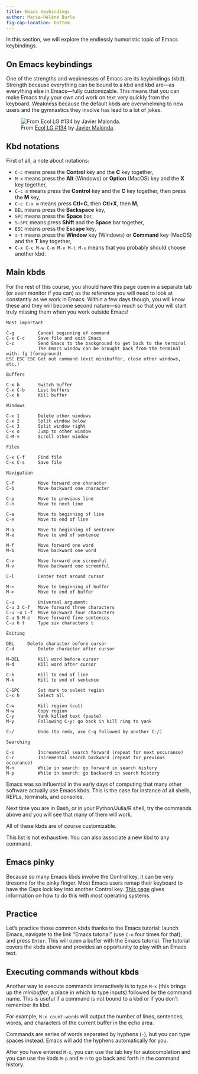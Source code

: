 ```yaml
---
title: Emacs keybindings
author: Marie-Hélène Burle
fig-cap-location: bottom
---
```


:::{.def}

In this section, we will explore the endlessly humoristic topic of Emacs keybindings.

:::

## On Emacs keybindings

One of the strengths and weaknesses of Emacs are its keybindings (kbd). Strength because everything can be bound to a kbd and kbd are—as everything else in Emacs—fully customizable. This means that you can make Emacs truly your own and work on text very quickly from the keyboard. Weakness because the default kbds are overwhelming to new users and the gymnastics they involve has lead to a lot of jokes.

![From [Ecol LG #134](http://linuxgazette.net/134/ecol.html) by [Javier Malonda](https://linuxgazette.net/authors/malonda.html).](img/kbd.png)

## Kbd notations

First of all, a note about notations:

- `C-c` means press the **Control** key and the **C** key together,
- `M-x` means press the **Alt** (Windows) or **Option** (MacOS) key and the **X** key together,
- `C-c m` means press the **Control** key and the **C** key together, then press the **M** key,
- `C-c C-x m` means press **Ctl+C**, then **Ctl+X**, then **M**,
- `DEL` means press the **Backspace** key,
- `SPC` means press the **Space** bar,
- `S-SPC` means press **Shift** and the **Space** bar together,
- `ESC` means press the **Escape** key,
- `s-t` means press the **Window** key (Windows) or **Command** key (MacOS) and the **T** key together,
- `C-x C-c M-w C-m M-v M-t M-u` means that you probably should choose another kbd.

## Main kbds

For the rest of this course, you should have this page open in a separate tab (or even monitor if you can) as the reference you will need to look at constantly as we work in Emacs. Within a few days though, you will know these and they will become second nature—so much so that you will start truly missing them when you work outside Emacs!

```
Most important

C-g      	Cancel beginning of command
C-x C-c		Save file and exit Emacs
C-z			Send Emacs to the background to get back to the terminal
			The Emacs window can be brought back from the terminal with: fg (foreground)
ESC ESC ESC Get out command (exit minibuffer, close other windows, etc.)

Buffers

C-x b		Switch buffer
C-x C-b		List buffers
C-x k		Kill buffer

Windows

C-x 1		Delete other windows
C-x 2		Split window below
C-x 3		Split window right
C-x o		Jump to other window
C-M-v		Scroll other window

Files

C-x C-f		Find file
C-x C-s		Save file

Navigation

C-f			Move forward one character
C-b			Move backward one character

C-p			Move to previous line
C-n			Move to next line

C-a			Move to beginning of line
C-e			Move to end of line

M-a			Move to beginning of sentence
M-e			Move to end of sentence

M-f			Move forward one word
M-b			Move backward one word

C-v			Move forward one screenful
M-v			Move backward one screenful

C-l			Center text around cursor

M-<			Move to beginning of buffer
M->			Move to end of buffer

C-u			Universal argument:
C-u 3 C-f	Move forward three characters
C-u -4 C-f	Move backward four characters
C-u 5 M-e	Move forward five sentences
C-u 6 t		Type six characters t

Editing

DEL		Delete character before cursor
C-d			Delete character after cursor

M-DEL		Kill word before cursor
M-d			Kill word after cursor

C-k			Kill to end of line
M-k			Kill to end of sentence

C-SPC		Set mark to select region
C-x h		Select all

C-w			Kill region (cut)
M-w			Copy region
C-y			Yank killed text (paste)
M-y			Following C-y: go back in kill ring to yank

C-/			Undo (to redo, use C-g followed by another C-/)

Searching

C-s			Increamental search forward (repeat for next occurance)
C-r			Incremental search backward (repeat for previous occurance)
M-n			While in search: go forward in search history
M-p			While in search: go backward in search history
```

:::{.note}

Emacs was so influential in the early days of computing that many other software actually use Emacs kbds. This is the case for instance of all shells, REPLs, terminals, and consoles.

Next time you are in Bash, or in your Python/Julia/R shell, try the commands above and you will see that many of them will work.

:::

All of these kbds are of course customizable.

This list is not exhaustive. You can also associate a new kbd to any command.

## Emacs pinky

Because so many Emacs kbds involve the Control key, it can be very tiresome for the pinky finger. Most Emacs users remap their keyboard to have the Caps lock key into another Control key. [This page](https://www.emacswiki.org/emacs/MovingTheCtrlKey) gives information on how to do this with most operating systems.

## Practice

Let's practice those common kbds thanks to the Emacs tutorial: launch Emacs, navigate to the link "Emacs tutorial" (use `C-n` four times for that), and press `Enter`. This will open a buffer with the Emacs tutorial. The tutorial covers the kbds above and provides an opportunity to play with an Emacs text.

## Executing commands without kbds

Another way to execute commands interactively is to type `M-x` (this brings up the *minibuffer*, a place in which to type inputs) followed by the command name. This is useful if a command is not bound to a kbd or if you don't remember its kbd.

:::{.example}

For example, `M-x count-words` will output the number of lines, sentences, words, and characters of the current buffer in the echo area.

:::

:::{.note}

Commands are series of words separated by hyphens (`-`), but you can type spaces instead: Emacs will add the hyphens automatically for you.

After you have entered `M-x`, you can use the tab key for autocompletion and you can use the kbds `M-p` and `M-n` to go back and forth in the command history.

:::
